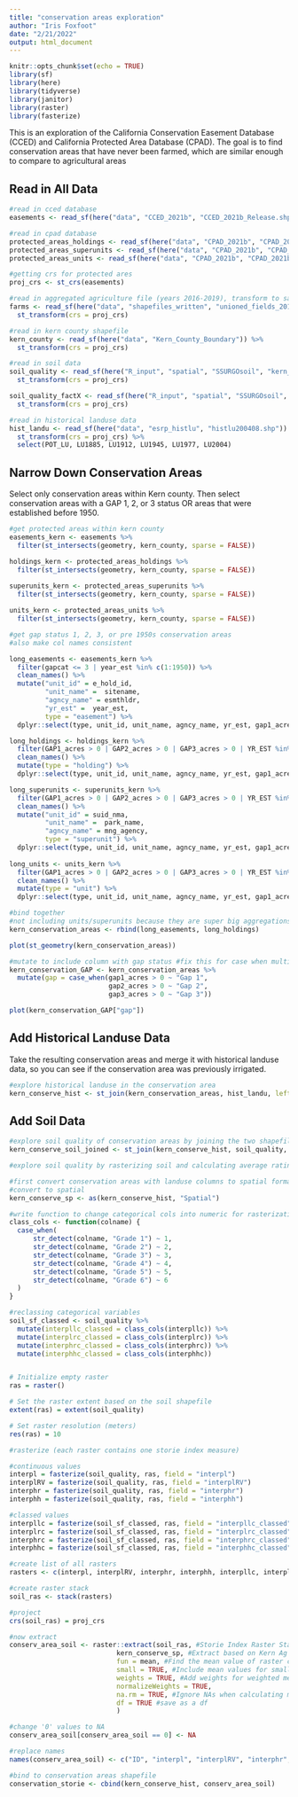 ```yaml
---
title: "conservation areas exploration"
author: "Iris Foxfoot"
date: "2/21/2022"
output: html_document
---
```


```r
knitr::opts_chunk$set(echo = TRUE)
library(sf)
library(here)
library(tidyverse)
library(janitor)
library(raster)
library(fasterize)
```

This is an exploration of the California Conservation Easement Database (CCED) and California Protected Area Database (CPAD). The goal is to find conservation areas that have never been farmed, which are similar enough to compare to agricultural areas

## Read in All Data

```r
#read in cced database
easements <- read_sf(here("data", "CCED_2021b", "CCED_2021b_Release.shp"))

#read in cpad database
protected_areas_holdings <- read_sf(here("data", "CPAD_2021b", "CPAD_2021b_Holdings.shp"))
protected_areas_superunits <- read_sf(here("data", "CPAD_2021b", "CPAD_2021b_SuperUnits.shp"))
protected_areas_units <- read_sf(here("data", "CPAD_2021b", "CPAD_2021b_Units.shp"))

#getting crs for protected ares
proj_crs <- st_crs(easements)

#read in aggregated agriculture file (years 2016-2019), transform to same crs as other files
farms <- read_sf(here("data", "shapefiles_written", "unioned_fields_20162019", "unioned_fields_20162019.shp")) %>% 
  st_transform(crs = proj_crs)

#read in kern county shapefile
kern_county <- read_sf(here("data", "Kern_County_Boundary")) %>% 
  st_transform(crs = proj_crs)

#read in soil data
soil_quality <- read_sf(here("R_input", "spatial", "SSURGOsoil", "kern_soil.gpkg")) %>% 
  st_transform(crs = proj_crs)

soil_quality_factX <- read_sf(here("R_input", "spatial", "SSURGOsoil", "kern_soil_factX.gpkg")) %>% 
  st_transform(crs = proj_crs)

#read in historical landuse data
hist_landu <- read_sf(here("data", "esrp_histlu", "histlu200408.shp")) %>% 
  st_transform(crs = proj_crs) %>% 
  select(POT_LU, LU1885, LU1912, LU1945, LU1977, LU2004)
```

## Narrow Down Conservation Areas

Select only conservation areas within Kern county. Then select conservation areas with a GAP 1, 2, or 3 status OR areas that were established before 1950. 

```r
#get protected areas within kern county
easements_kern <- easements %>% 
  filter(st_intersects(geometry, kern_county, sparse = FALSE))

holdings_kern <- protected_areas_holdings %>% 
  filter(st_intersects(geometry, kern_county, sparse = FALSE))
  
superunits_kern <- protected_areas_superunits %>% 
  filter(st_intersects(geometry, kern_county, sparse = FALSE))

units_kern <- protected_areas_units %>% 
  filter(st_intersects(geometry, kern_county, sparse = FALSE))

#get gap status 1, 2, 3, or pre 1950s conservation areas
#also make col names consistent

long_easements <- easements_kern %>% 
  filter(gapcat <= 3 | year_est %in% c(1:1950)) %>% 
  clean_names() %>% 
  mutate("unit_id" = e_hold_id,
         "unit_name" =  sitename,
         "agncy_name" = esmthldr,
         "yr_est" =  year_est,
         type = "easement") %>% 
  dplyr::select(type, unit_id, unit_name, agncy_name, yr_est, gap1_acres, gap2_acres, gap3_acres, gap4_acres)

long_holdings <- holdings_kern %>% 
  filter(GAP1_acres > 0 | GAP2_acres > 0 | GAP3_acres > 0 | YR_EST %in% c(1:1950)) %>% 
  clean_names() %>%
  mutate(type = "holding") %>% 
  dplyr::select(type, unit_id, unit_name, agncy_name, yr_est, gap1_acres, gap2_acres, gap3_acres, gap4_acres)

long_superunits <- superunits_kern %>% 
  filter(GAP1_acres > 0 | GAP2_acres > 0 | GAP3_acres > 0 | YR_EST %in% c(1:1950)) %>% 
  clean_names() %>% 
  mutate("unit_id" = suid_nma,
         "unit_name" =  park_name,
         "agncy_name" = mng_agency,
         type = "superunit") %>% 
  dplyr::select(type, unit_id, unit_name, agncy_name, yr_est, gap1_acres, gap2_acres, gap3_acres, gap4_acres)
  
long_units <- units_kern %>% 
  filter(GAP1_acres > 0 | GAP2_acres > 0 | GAP3_acres > 0 | YR_EST %in% c(1:1950))  %>% 
  clean_names() %>%
  mutate(type = "unit") %>% 
  dplyr::select(type, unit_id, unit_name, agncy_name, yr_est, gap1_acres, gap2_acres, gap3_acres, gap4_acres)

#bind together 
#not including units/superunits because they are super big aggregations
kern_conservation_areas <- rbind(long_easements, long_holdings)

plot(st_geometry(kern_conservation_areas))

#mutate to include column with gap status #fix this for case when multiple gap status exist
kern_conservation_GAP <- kern_conservation_areas %>% 
  mutate(gap = case_when(gap1_acres > 0 ~ "Gap 1",
                         gap2_acres > 0 ~ "Gap 2",
                         gap3_acres > 0 ~ "Gap 3"))

plot(kern_conservation_GAP["gap"])
```

## Add Historical Landuse Data

Take the resulting conservation areas and merge it with historical landuse data, so you can see if the conservation area was previously irrigated. 

```r
#explore historical landuse in the conservation area
kern_conserve_hist <- st_join(kern_conservation_areas, hist_landu, left = T)
```

## Add Soil Data

```r
#explore soil quality of conservation areas by joining the two shapefiles
kern_conserve_soil_joined <- st_join(kern_conserve_hist, soil_quality, left = T)
```


```r
#explore soil quality by rasterizing soil and calculating average rating in conservation area

#first convert conservation areas with landuse columns to spatial format
#convert to spatial
kern_conserve_sp <- as(kern_conserve_hist, "Spatial")

#write function to change categorical cols into numeric for rasterization
class_cols <- function(colname) {
  case_when(
      str_detect(colname, "Grade 1") ~ 1,
      str_detect(colname, "Grade 2") ~ 2,
      str_detect(colname, "Grade 3") ~ 3,
      str_detect(colname, "Grade 4") ~ 4,
      str_detect(colname, "Grade 5") ~ 5,
      str_detect(colname, "Grade 6") ~ 6
  )
}

#reclassing categorical variables
soil_sf_classed <- soil_quality %>% 
  mutate(interpllc_classed = class_cols(interpllc)) %>% 
  mutate(interplrc_classed = class_cols(interplrc)) %>% 
  mutate(interphrc_classed = class_cols(interphrc)) %>% 
  mutate(interphhc_classed = class_cols(interphhc))


# Initialize empty raster
ras = raster()

# Set the raster extent based on the soil shapefile
extent(ras) = extent(soil_quality)

# Set raster resolution (meters)
res(ras) = 10

#rasterize (each raster contains one storie index measure)

#continuous values
interpl = fasterize(soil_quality, ras, field = "interpl")
interplRV = fasterize(soil_quality, ras, field = "interplRV")
interphr = fasterize(soil_quality, ras, field = "interphr")
interphh = fasterize(soil_quality, ras, field = "interphh")

#classed values
interpllc = fasterize(soil_sf_classed, ras, field = "interpllc_classed")
interplrc = fasterize(soil_sf_classed, ras, field = "interplrc_classed")
interphrc = fasterize(soil_sf_classed, ras, field = "interphrc_classed")
interphhc = fasterize(soil_sf_classed, ras, field = "interphhc_classed")

#create list of all rasters
rasters <- c(interpl, interplRV, interphr, interphh, interpllc, interplrc, interphrc, interphhc)

#create raster stack
soil_ras <- stack(rasters)

#project
crs(soil_ras) = proj_crs

#now extract
conserv_area_soil <- raster::extract(soil_ras, #Storie Index Raster Stack
                           kern_conserve_sp, #Extract based on Kern Ag polygon outlines
                           fun = mean, #Find the mean value of raster cells that overlap with each polygon
                           small = TRUE, #Include mean values for small polygons
                           weights = TRUE, #Add weights for weighted means
                           normalizeWeights = TRUE,
                           na.rm = TRUE, #Ignore NAs when calculating mean values BUT then need to change 0s back to NAs
                           df = TRUE #save as a df
                           )

#change '0' values to NA
conserv_area_soil[conserv_area_soil == 0] <- NA

#replace names
names(conserv_area_soil) <- c("ID", "interpl", "interplRV", "interphr", "interphh", "interpllc", "interplrc", "interphrc", "interphhc")

#bind to conservation areas shapefile
conservation_storie <- cbind(kern_conserve_hist, conserv_area_soil)
```

